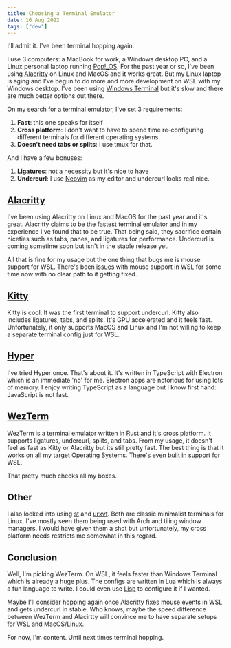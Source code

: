 ```yaml
---
title: Choosing a Terminal Emulator
date: 16 Aug 2022
tags: ["dev"]
---
```


I'll admit it. I've been terminal hopping again.

I use 3 computers: a MacBook for work, a Windows desktop PC, and a Linux personal laptop running [Pop!\_OS](https://pop.system76.com/).
For the past year or so, I've been using [Alacritty](https://github.com/alacritty/alacritty) on Linux and MacOS and it works great.
But my Linux laptop is aging and I've begun to do more and more development on WSL with my Windows desktop.
I've been using [Windows Terminal](https://github.com/microsoft/terminal) but it's slow and there are much better options out there.

On my search for a terminal emulator, I've set 3 requirements:

1. **Fast**: this one speaks for itself
2. **Cross platform**: I don't want to have to spend time re-configuring different terminals for different operating systems.
3. **Doesn't need tabs or splits**: I use tmux for that.

And I have a few bonuses:

1. **Ligatures**: not a necessity but it's nice to have
2. **Undercurl**: I use [Neovim](https://neovim.io/) as my editor and undercurl looks real nice.

## [Alacritty](https://github.com/alacritty/alacritty)

I've been using Alacritty on Linux and MacOS for the past year and it's great.
Alacritty claims to be the fastest terminal emulator and in my experience I've found that to be true.
That being said, they sacrifice certain niceties such as tabs, panes, and ligatures for performance.
Undercurl is coming sometime soon but isn't in the stable release yet.

All that is fine for my usage but the one thing that bugs me is mouse support for WSL.
There's been [issues](https://github.com/alacritty/alacritty/issues/1663) with mouse support in WSL for some time now
with no clear path to it getting fixed.

## [Kitty](https://sw.kovidgoyal.net/kitty/)

Kitty is cool. It was the first terminal to support undercurl.
Kitty also includes ligatures, tabs, and splits.
It's GPU accelerated and it feels fast.
Unfortunately, it only supports MacOS and Linux and I'm not willing to keep a separate terminal config just for WSL.

## [Hyper](https://hyper.is/)

I've tried Hyper once. That's about it.
It's written in TypeScript with Electron which is an immediate 'no' for me.
Electron apps are notorious for using lots of memory.
I enjoy writing TypeScript as a language but I know first hand: JavaScript is not fast.

## [WezTerm](https://wezfurlong.org/wezterm/)

WezTerm is a terminal emulator written in Rust and it's cross platform.
It supports ligatures, undercurl, splits, and tabs.
From my usage, it doesn't feel as fast as Kitty or Alacritty but its still pretty fast.
The best thing is that it works on all my target Operating Systems.
There's even [built in support](https://wezfurlong.org/wezterm/config/lua/WslDomain.html?highlight=wsl#wsldomain) for WSL.

That pretty much checks all my boxes.

## Other

I also looked into using [st](https://st.suckless.org/) and [urxvt](https://wiki.archlinux.org/title/rxvt-unicode).
Both are classic minimalist terminals for Linux.
I've mostly seen them being used with Arch and tiling window managers.
I would have given them a shot but unfortunately, my cross platform needs restricts me somewhat in this regard.

## Conclusion

Well, I'm picking WezTerm. On WSL, it feels faster than Windows Terminal which is already a huge plus.
The configs are written in Lua which is always a fun language to write.
I could even use [Lisp](https://fennel-lang.org/) to configure it if I wanted.

Maybe I'll consider hopping again once Alacritty fixes mouse events in WSL and gets undercurl in stable.
Who knows, maybe the speed difference between WezTerm and Alacirtty will convince me to have separate setups
for WSL and MacOS/Linux.

For now, I'm content. Until next times terminal hopping.

